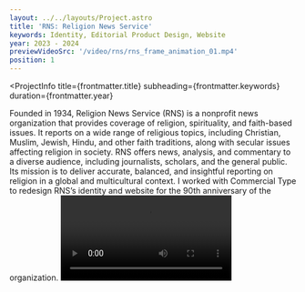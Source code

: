 ```yaml
---
layout: ../../layouts/Project.astro
title: 'RNS: Religion News Service'
keywords: Identity, Editorial Product Design, Website
year: 2023 - 2024
previewVideoSrc: '/video/rns/rns_frame_animation_01.mp4'
position: 1
---
```




<ProjectInfo
    title={frontmatter.title}
    subheading={frontmatter.keywords}
    duration={frontmatter.year}
>
 <Text>
    Founded in 1934, Religion News Service (RNS) is a nonprofit news organization that provides coverage of religion, spirituality, and faith-based issues. It reports on a wide range of religious topics, including Christian, Muslim, Jewish, Hindu, and other faith traditions, along with secular issues affecting religion in society. RNS offers news, analysis, and commentary to a diverse audience, including journalists, scholars, and the general public. Its mission is to deliver accurate, balanced, and insightful reporting on religion in a global and multicultural context. I worked with Commercial Type to redesign RNS’s identity and website for the 90th anniversary of the organization.
</Text>
</ProjectInfo>
<Video src='/video/rns/rns_logo_animation.mp4' />
<Img src={import('../../images/rns/rns_header.svg')} alt={'header'} />
<Video src='/video/rns/rns_website_animation.mp4' />
<Img src={import('../../images/rns/rns_homepage_full.svg')} alt={'Subsection'} />
<text>Homepage</text>
<Video src='/video/rns/rns_modules.mp4' />
<text>Sitewide Modules</text>
<Video src='/video/rns/rns_article.mp4' />
<Img src={import('../../images/rns/rns_article.svg')} alt={'Subsection'} />
 <text>Article</text>
<Img src={import('../../images/rns/rns_midway_01.svg')} alt={'Subsection'} />
 <text>Subsection</text>
<Img src={import('../../images/rns/rns_website-mobile.svg')} alt={'Subsection'} />
 <text>Mobile</text>
<Img src={import('../../images/rns/rns_comps_posts.jpg')} alt={'Social'} />
<Img src={import('../../images/rns/rns_tote.jpg')} alt={'Tote'} />
<Img src={import('../../images/rns/rns_billboard.png')} alt={'Tote'} />
<Video src='/video/rns/rns_frame_animation_01.mp4' />






